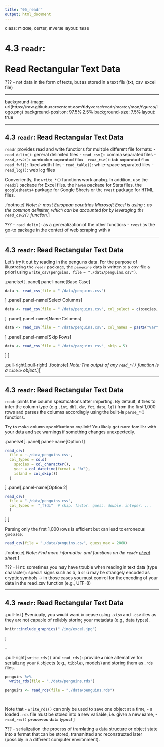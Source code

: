 ```yaml
---
title: "05_readr"
output: html_document
---
```


class: middle, center, inverse
layout: false

# 4.3 `readr`:<br><br>Read Rectangular Text Data

???
- not data in the form of texts, but as stored in a text file (txt, csv, excel file)

---

background-image: url(https://raw.githubusercontent.com/tidyverse/readr/master/man/figures/logo.png)
background-position: 97.5% 2.5%
background-size: 7.5%
layout: true

---

## 4.3 `readr`: Read Rectangular Text Data

`readr` provides read and write functions for multiple different file formats:
- `read_delim()`: general delimited files
- `read_csv()`: comma separated files
- `read_csv2()`: semicolon separated files
- `read_tsv()`: tab separated files
- `read_fwf()`: fixed width files
- `read_table()`: white-space separated files
- `read_log()`: web log files

Conveniently, the `write_*()` functions work analog. In addition, use the `readxl` package for Excel files, the `haven` package for Stata files, the `googlesheets4` package for Google Sheets or the `rvest` package for HTML files.

.footnote[
*Note: In most European countries Microsoft Excel is using `;` as the common delimiter, which can be accounted for by leveraging the `read_csv2()` function.*
]

???
- `read_delim()` as a generalization of the other functions
- `rvest` as the go-to package in the context of web scraping with `R`

---

## 4.3 `readr`: Read Rectangular Text Data

Let's try it out by reading in the penguins data. For the purpose of illustrating the `readr` package, the `penguins` data is written to a csv-file a priori using `write_csv(penguins, file = "./data/penguins.csv")`.

.panelset[
.panel[.panel-name[Base Case]
```r
data <- read_csv(file = "./data/penguins.csv")
```
]
.panel[.panel-name[Select Columns]
```r
data <- read_csv(file = "./data/penguins.csv", col_select = c(species, island))
```
]
.panel[.panel-name[Name Columns]
```r
data <- read_csv(file = "./data/penguins.csv", col_names = paste("Var", 1:8, sep = "_"))
```
]
.panel[.panel-name[Skip Rows]
```r
data <- read_csv(file = "./data/penguins.csv", skip = 5)
```
]
]

.pull-right[.pull-right[
.footnote[
<i>Note: The output of any `read_*()` function is a `tibble` object.</i>
]]]

---

## 4.3 `readr`: Read Rectangular Text Data

`readr` prints the column specifications after importing. By default, it tries to infer the column type (e.g., `int`, `dbl`, `chr`, `fct`, `date`, `lgl`) from the first 1,000 rows and parses the columns accordingly using the built-in `parse_*()` functions.

Try to make column specifications explicit! You likely get more familiar with your data and see warnings if something changes unexpectedly.

.panelset[
.panel[.panel-name[Option 1]
```r
read_csv(
  file = "./data/penguins.csv",
  col_types = cols(
    species = col_character(),
    year = col_datetime(format = "%Y"),
    island = col_skip())
  )
```
]
.panel[.panel-name[Option 2]
```r
read_csv(
  file = "./data/penguins.csv",
  col_types =  "_f?di"  # skip, factor, guess, double, integer, ...
  )
```
]
]

Parsing only the first 1,000 rows is efficient but can lead to erroneous guesses:
```r
read_csv(file = "./data/penguins.csv", guess_max = 2000)
```

.footnote[
*Note: Find more information and functions on the `readr` [cheat sheet](https://raw.githubusercontent.com/rstudio/cheatsheets/master/data-import.pdf).*
]

???
- Hint: sometimes you may have trouble when reading in text data (type character): special signs such as ö, ä or ü may be strangely encoded as cryptic symbols -> in those cases you must control for the encoding of your data in the read_csv function (e.g., UTF-8)

---

## 4.3 `readr`: Read Rectangular Text Data

.pull-left[
Eventually, you would want to cease using `.xlsx` and `.csv` files as they are not capable of reliably storing your metadata (e.g., data types).

```r
knitr::include_graphics("./img/excel.jpg")
```
]

--

.pull-right[
`write_rds()` and `read_rds()` provide a nice alternative for [serializing](https://en.wikipedia.org/wiki/Serialization) your `R` objects (e.g., `tibbles`, models) and storing them as `.rds` files.
```r
penguins %>% 
  write_rds(file = "./data/penguins.rds")
```

```r
penguins <- read_rds(file = "./data/penguins.rds")
```

<br>

Note that
- `write_rds()` can only be used to save one object at a time,
- a loaded `.rds` file must be stored into a new variable, i.e. given a new name,
- `read_rds()` preserves data types!
]

???
- serialization: the process of translating a data structure or object state into a format that can be stored, transmitted and reconstructed later (possibly in a different computer environment).
